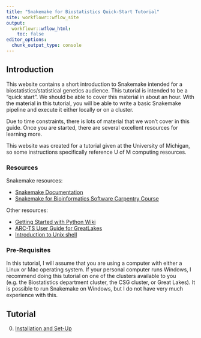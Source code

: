 ```yaml
---
title: "Snakemake for Biostatistics Quick-Start Tutorial"
site: workflowr::wflow_site
output:
  workflowr::wflow_html:
    toc: false
editor_options:
  chunk_output_type: console
---
```


## Introduction

This website contains a short introduction to Snakemake intended for a biostatistics/statistical genetics audience. This tutorial is intended to be a "quick start". We should be able to cover this material in about an hour. With the material in this tutorial, you will be able to write a basic Snakemake pipeline and execute it either locally or on a cluster. 

Due to time constraints, there is lots of material that we won't cover in this guide. Once you are started, there are several excellent resources for learning more. 

This website was created for a tutorial given at the University of Michigan, so some instructions specifically reference U of M computing resources. 


### Resources

Snakemake resources:

- [Snakemake Documentation](https://snakemake.readthedocs.io/en/stable/)
- [Snakemake for Bioinformatics Software Carpentry Course](https://carpentries-incubator.github.io/snakemake-novice-bioinformatics/)

Other resources:

- [Getting Started with Python Wiki](https://www.python.org/about/gettingstarted/)
- [ARC-TS User Guide for GreatLakes](https://arc.umich.edu/greatlakes/user-guide/)
- [Introduction to Unix shell](https://swcarpentry.github.io/shell-novice/)

### Pre-Requisites

In this tutorial, I will assume that you are using a computer with either a Linux or Mac operating system. If your personal computer runs Windows, I recommend doing this tutorial on one of the clusters available to you (e.g. the Biostatistics department cluster, the CSG cluster, or Great Lakes). It is possible to run Snakemake on Windows, but I do not have very much experience with this.

## Tutorial

0. [Installation and Set-Up](install.html)


